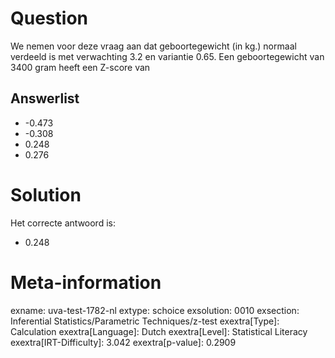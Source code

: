 Question
========

We nemen voor deze vraag aan dat geboortegewicht (in kg.) normaal
verdeeld is met verwachting 3.2 en variantie 0.65. Een geboortegewicht
van 3400 gram heeft een Z-score van

Answerlist
----------

* -0.473
* -0.308
* 0.248
* 0.276

Solution
========

Het correcte antwoord is: 

* 0.248

Meta-information
================
exname: uva-test-1782-nl
extype: schoice
exsolution: 0010
exsection: Inferential Statistics/Parametric Techniques/z-test
exextra[Type]: Calculation
exextra[Language]: Dutch
exextra[Level]: Statistical Literacy
exextra[IRT-Difficulty]: 3.042
exextra[p-value]: 0.2909
